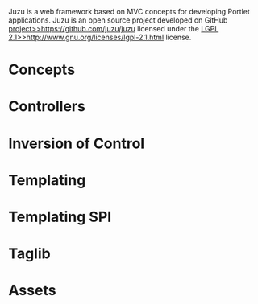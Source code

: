 
Juzu is a web framework based on MVC concepts for developing Portlet applications. Juzu is an
open source project developed on GitHub [[project>>https://github.com/juzu/juzu]] licensed under the
[[LGPL 2.1>>http://www.gnu.org/licenses/lgpl-2.1.html]] license.


= Concepts {{anchor id=concepts /}} =

{{include document=concepts.wiki/}}

= Controllers {{anchor id=controllers /}} =

{{include document=controllers.wiki/}}

= Inversion of Control {{anchor id=ioc /}} =

{{include document=ioc.wiki/}}

= Templating {{anchor id=templating /}} =

{{include document=templating.wiki/}}

= Templating SPI {{anchor id=templatespi /}} =

{{include document=templatespi.wiki/}}

= Taglib {{anchor id=taglib /}} =

{{include document=taglib.wiki/}}

= Assets {{anchor id=assets /}} =

{{include document=assets.wiki/}}
